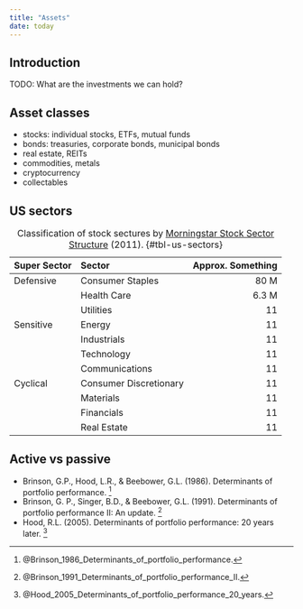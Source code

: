 ```yaml
---
title: "Assets"
date: today
---
```


Introduction
--------------------------------------------

TODO: What are the investments we can hold?


Asset classes
--------------------------------------------

-   stocks: individual stocks, ETFs, mutual funds
-   bonds: treasuries, corporate bonds, municipal bonds
-   real estate, REITs
-   commodities, metals
-   cryptocurrency
-   collectables


US sectors
--------------------------------------------

Table: Classification of stock sectures by [Morningstar Stock Sector Structure](https://www.morningstar.com/content/dam/marketing/apac/au/pdfs/Legal/StockSectorStructure_Factsheet.pdf) (2011). {#tbl-us-sectors}

| Super Sector    | Sector                  |  Approx. Something |
|:----------------|:------------------------|-------------------:|
| Defensive       | Consumer Staples        |               80 M |
|                 | Health Care             |              6.3 M |
|                 | Utilities               |                 11 |
| Sensitive       | Energy                  |                 11 |
|                 | Industrials             |                 11 |
|                 | Technology              |                 11 |
|                 | Communications          |                 11 |
| Cyclical        | Consumer Discretionary  |                 11 |
|                 | Materials               |                 11 |
|                 | Financials              |                 11 |
|                 | Real Estate             |                 11 |


Active vs passive
--------------------------------------------

-   Brinson, G.P., Hood, L.R., & Beebower, G.L. (1986). Determinants of portfolio performance. [^Brinson1986]
-   Brinson, G. P., Singer, B.D., & Beebower, G.L. (1991). Determinants of portfolio performance II: An update. [^Brinson1991]
-   Hood, R.L. (2005). Determinants of portfolio performance: 20 years later. [^Hood2005]

[^Brinson1986]: @Brinson_1986_Determinants_of_portfolio_performance\.
[^Brinson1991]: @Brinson_1991_Determinants_of_portfolio_performance_II\.
[^Hood2005]: @Hood_2005_Determinants_of_portfolio_performance_20_years\.


